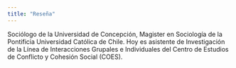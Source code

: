 ```yaml
---
title: "Reseña"
---
```


Sociólogo de la Universidad de Concepción, Magister en Sociología de la Pontificia Universidad Católica de Chile. Hoy es asistente de Investigación de la Línea de Interacciones Grupales e Individuales del Centro de Estudios de Conflicto y Cohesión Social (COES).


